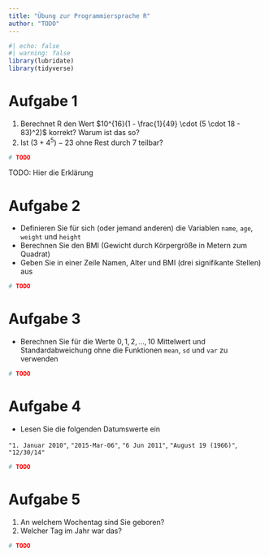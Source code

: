 ```yaml
---
title: "Übung zur Programmiersprache R"
author: "TODO"
---
```


```r
#| echo: false
#| warning: false
library(lubridate)
library(tidyverse)
```

# Aufgabe 1

1.  Berechnet R den Wert $10^{16}(1 - \frac{1}{49} \cdot (5 \cdot 18 - 83)^2)$ korrekt? Warum ist das so?
2.  Ist $(3 + 4^5) - 23$ ohne Rest durch 7 teilbar?

```r
# TODO
```

TODO: Hier die Erklärung

# Aufgabe 2

-   Definieren Sie für sich (oder jemand anderen) die Variablen `name`, `age`, `weight` und `height`
-   Berechnen Sie den BMI (Gewicht durch Körpergröße in Metern zum Quadrat)
-   Geben Sie in einer Zeile Namen, Alter und BMI (drei signifikante Stellen) aus

```r
# TODO
```

# Aufgabe 3

-   Berechnen Sie für die Werte $0, \, 1,\, 2,\, \dots,\, 10$ Mittelwert und Standardabweichung ohne die Funktionen `mean`, `sd` und `var` zu verwenden

```r
# TODO
```

# Aufgabe 4

-   Lesen Sie die folgenden Datumswerte ein

`"1. Januar 2010"`, `"2015-Mar-06"`, `"6 Jun 2011"`, `"August 19 (1966)"`, `"12/30/14"`

```r
# TODO
```

# Aufgabe 5

1.  An welchem Wochentag sind Sie geboren?
2.  Welcher Tag im Jahr war das?

```r
# TODO
```
